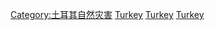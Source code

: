 {{Commons category|Earthquakes in Turkey}}

[[Category:土耳其自然灾害|Category:土耳其自然灾害]]
[[Category:各国地震|Turkey]]
[[Category:亚洲地震|Turkey]]
[[Category:歐洲地震|Turkey]]